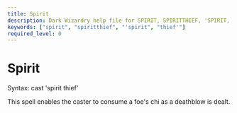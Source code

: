 ```yaml
---
title: Spirit
description: Dark Wizardry help file for SPIRIT, SPIRITTHIEF, 'SPIRIT, THIEF'
keywords: ["spirit", "spiritthief", "'spirit", "thief'"]
required_level: 0
---
```


# Spirit

Syntax: cast 'spirit thief'  

This spell enables the caster to consume a foe's chi as a deathblow is dealt.